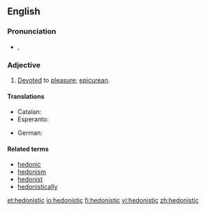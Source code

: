 ==English==

===Pronunciation===
* {{IPA|/hidəˈnɪstɪk/}}, {{X-SAMPA|/hid@"nIstIk/}}

===Adjective===
{{en-adj}}

# [[devote|Devoted]] to [[pleasure]]; [[epicurean]].

====Translations====
{{trans-top|devoted to pleasure}}
* Catalan: {{t-|ca|hedonista}}
* Esperanto: {{t-|eo|hedonisma}}
{{trans-mid}}
* German: {{t+|de|hedonistisch}}
{{trans-bottom}}

====Related terms====
* [[hedonic]]
* [[hedonism]]
* [[hedonist]]
* [[hedonistically]]

[[et:hedonistic]]
[[io:hedonistic]]
[[fi:hedonistic]]
[[vi:hedonistic]]
[[zh:hedonistic]]